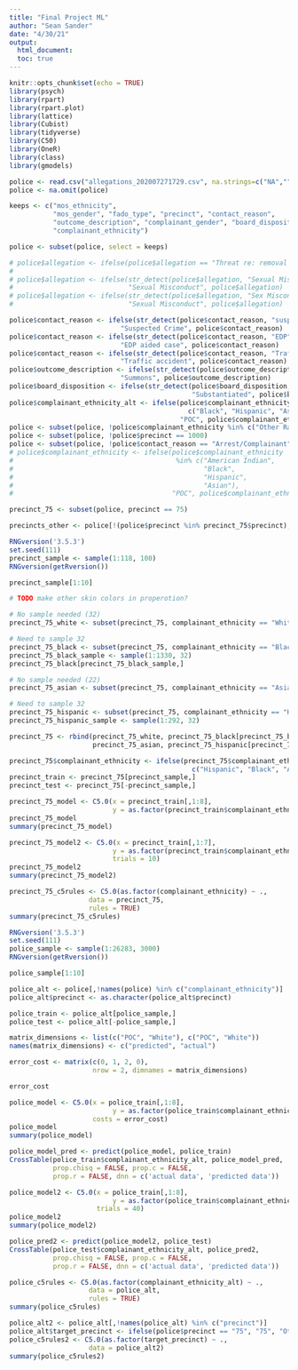 ```yaml
---
title: "Final Project ML"
author: "Sean Sander"
date: "4/30/21"
output: 
  html_document:
  toc: true
---
```


```r
knitr::opts_chunk$set(echo = TRUE)
library(psych)
library(rpart)
library(rpart.plot)
library(lattice)
library(Cubist)
library(tidyverse)
library(C50)
library(OneR)
library(class)
library(gmodels)

police <- read.csv("allegations_202007271729.csv", na.strings=c("NA","", " "))
police <- na.omit(police)

keeps <- c("mos_ethnicity",
           "mos_gender", "fado_type", "precinct", "contact_reason",
           "outcome_description", "complainant_gender", "board_disposition",
           "complainant_ethnicity")

police <- subset(police, select = keeps)

# police$allegation <- ifelse(police$allegation == "Threat re: removal to hospital", "Removal to hospital", police$allegation)
# 
# police$allegation <- ifelse(str_detect(police$allegation, "Sexual Miscon"),
#                             "Sexual Misconduct", police$allegation)
# police$allegation <- ifelse(str_detect(police$allegation, "Sex Miscon"),
#                             "Sexual Misconduct", police$allegation)

police$contact_reason <- ifelse(str_detect(police$contact_reason, "suspected"),
                            "Suspected Crime", police$contact_reason)
police$contact_reason <- ifelse(str_detect(police$contact_reason, "EDP"),
                            "EDP aided case", police$contact_reason)
police$contact_reason <- ifelse(str_detect(police$contact_reason, "Traffic Incident"),
                            "Traffic accident", police$contact_reason)
police$outcome_description <- ifelse(str_detect(police$outcome_description, "Summons -"),
                            "Summons", police$outcome_description)
police$board_disposition <- ifelse(str_detect(police$board_disposition, "Substantiated"),
                                              "Substantiated", police$board_disposition)
police$complainant_ethnicity_alt <- ifelse(police$complainant_ethnicity %in% 
                                             c("Black", "Hispanic", "Asian", "American Indian"),
                                           "POC", police$complainant_ethnicity)
police <- subset(police, !police$complainant_ethnicity %in% c("Other Race", "Refused", "Unknown"))
police <- subset(police, !police$precinct == 1000)
police <- subset(police, !police$contact_reason == "Arrest/Complainant")
# police$complainant_ethnicity <- ifelse(police$complainant_ethnicity
#                                         %in% c("American Indian",
#                                                "Black",
#                                                "Hispanic",
#                                                "Asian"),
#                                        "POC", police$complainant_ethnicity)

precinct_75 <- subset(police, precinct == 75)

precincts_other <- police[!(police$precinct %in% precinct_75$precinct),]
```

```r
RNGversion('3.5.3')
set.seed(111)
precinct_sample <- sample(1:118, 100)
RNGversion(getRversion())

precinct_sample[1:10]

# TODO make other skin colors in properotion?

# No sample needed (32)
precinct_75_white <- subset(precinct_75, complainant_ethnicity == "White")

# Need to sample 32
precinct_75_black <- subset(precinct_75, complainant_ethnicity == "Black")
precinct_75_black_sample <- sample(1:1330, 32)
precinct_75_black[precinct_75_black_sample,]

# No sample needed (22)
precinct_75_asian <- subset(precinct_75, complainant_ethnicity == "Asian")

# Need to sample 32
precinct_75_hispanic <- subset(precinct_75, complainant_ethnicity == "Hispanic")
precinct_75_hispanic_sample <- sample(1:292, 32)

precinct_75 <- rbind(precinct_75_white, precinct_75_black[precinct_75_black_sample,],
                     precinct_75_asian, precinct_75_hispanic[precinct_75_hispanic_sample,])

precinct_75$complainant_ethnicity <- ifelse(precinct_75$complainant_ethnicity %in%
                                              c("Hispanic", "Black", "Asian"), "POC", "White")
precinct_train <- precinct_75[precinct_sample,]
precinct_test <- precinct_75[-precinct_sample,]

```
```r
precinct_75_model <- C5.0(x = precinct_train[,1:8],
                          y = as.factor(precinct_train$complainant_ethnicity))
precinct_75_model
summary(precinct_75_model)
```

```r
precinct_75_model2 <- C5.0(x = precinct_train[,1:7],
                          y = as.factor(precinct_train$complainant_ethnicity),
                          trials = 10)
precinct_75_model2
summary(precinct_75_model2)
```

```r
precinct_75_c5rules <- C5.0(as.factor(complainant_ethnicity) ~ .,
                    data = precinct_75,
                    rules = TRUE)
summary(precinct_75_c5rules)
```

```r
RNGversion('3.5.3')
set.seed(111)
police_sample <- sample(1:26283, 3000)
RNGversion(getRversion())

police_sample[1:10]

police_alt <- police[,!names(police) %in% c("complainant_ethnicity")]
police_alt$precinct <- as.character(police_alt$precinct)

police_train <- police_alt[police_sample,]
police_test <- police_alt[-police_sample,]


```

```r
matrix_dimensions <- list(c("POC", "White"), c("POC", "White"))
names(matrix_dimensions) <- c("predicted", "actual")

error_cost <- matrix(c(0, 1, 2, 0),
                     nrow = 2, dimnames = matrix_dimensions)

error_cost

police_model <- C5.0(x = police_train[,1:8],
                          y = as.factor(police_train$complainant_ethnicity_alt),
                     costs = error_cost)
police_model
summary(police_model)
```
```r
police_model_pred <- predict(police_model, police_train)
CrossTable(police_train$complainant_ethnicity_alt, police_model_pred,
           prop.chisq = FALSE, prop.c = FALSE,
           prop.r = FALSE, dnn = c('actual data', 'predicted data'))
```


```r
police_model2 <- C5.0(x = police_train[,1:8],
                          y = as.factor(police_train$complainant_ethnicity_alt),
                      trials = 40)
police_model2
summary(police_model2)

police_pred2 <- predict(police_model2, police_test)
CrossTable(police_test$complainant_ethnicity_alt, police_pred2,
           prop.chisq = FALSE, prop.c = FALSE,
           prop.r = FALSE, dnn = c('actual data', 'predicted data'))
```


```r

police_c5rules <- C5.0(as.factor(complainant_ethnicity_alt) ~ .,
                    data = police_alt,
                    rules = TRUE)
summary(police_c5rules)
```

```r
police_alt2 <- police_alt[,!names(police_alt) %in% c("precinct")]
police_alt$target_precinct <- ifelse(police$precinct == "75", "75", "Other")
police_c5rules2 <- C5.0(as.factor(target_precinct) ~ .,
                    data = police_alt2)
summary(police_c5rules2)
```

